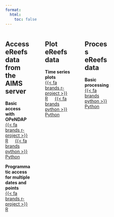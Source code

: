 ---
format:
  html:
    toc: false
---

::::: {.columns}
:::: {.column width="32%"}
::: {.callout-warning icon="false"}

# Access eReefs data from the AIMS server

**Basic access with OPeNDAP** <br>
[{{< fa brands r-project >}} R](tutorials/r/access-ereefs-data-server/basic-server-access/basic_server_access_r.qmd)
&emsp;
[{{< fa brands python >}} Python](tutorials/python/access-ereefs-data-server/basic-server-access/server_data_access_python.qmd)

**Programmatic access for multiple dates and points** <br>
[{{< fa brands r-project >}} R](tutorials/r/access-ereefs-data-server/programmatic-server-access/programmatic_server_access_r.qmd) 

:::
::::
:::: {.column width="2%"} 
::::
:::: {.column width="32%"}
::: {.callout-warning icon="false"}

# Plot eReefs data

**Time series plots** <br> 
[{{< fa brands r-project >}} R](tutorials/r/plot-ereefs-data/time-series-plot/time_series_plot_r.qmd) 
&emsp; 
[{{< fa brands python >}} Python](tutorials/python/plot-ereefs-data/time-series-plot-python/time_series_plot_python.qmd)

:::
::::
:::: {.column width="2%"} 
::::
:::: {.column width="32%"}
::: {.callout-warning icon="false"}

# Process eReefs data

**Basic processing** <br>
[{{< fa brands python >}} Python](tutorials/python/process-ereefs-data/processing_data_python.qmd)


:::
::::
:::: {.column width="4%"} 
::::
:::: {.column width="48%"}

::::
::::: 